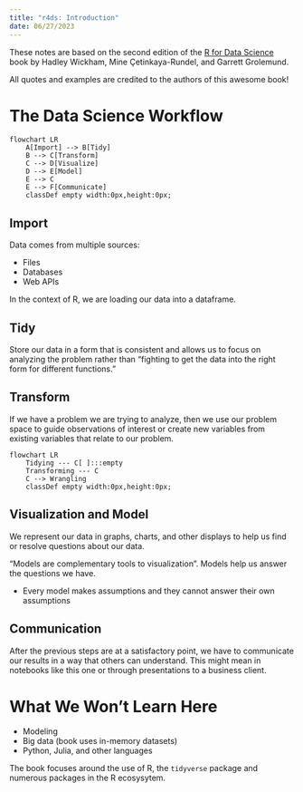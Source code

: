```yaml
---
title: "r4ds: Introduction"
date: 06/27/2023
---
```


::: {.callout-note}
These notes are based on the second edition of the [R for Data Science](https://r4ds.hadley.nz/intro.html) book by Hadley Wickham, Mine Çetinkaya-Rundel, and Garrett Grolemund. 

All quotes and examples are credited to the authors of this awesome book!
:::

# The Data Science Workflow

```mermaid
flowchart LR
    A[Import] --> B[Tidy]
    B --> C[Transform]
    C --> D[Visualize]
    D --> E[Model]
    E --> C
    E --> F[Communicate]
    classDef empty width:0px,height:0px;
```

## Import

Data comes from multiple sources:

-   Files
-   Databases
-   Web APIs

In the context of R, we are loading our data into a dataframe.

## Tidy

Store our data in a form that is consistent and allows us to focus on analyzing the problem rather than "fighting to get the data into the right form for different functions."

## Transform

If we have a problem we are trying to analyze, then we use our problem space to guide observations of interest or create new variables from existing variables that relate to our problem. 

```mermaid
flowchart LR
    Tidying --- C[ ]:::empty
    Transforming --- C
    C --> Wrangling
    classDef empty width:0px,height:0px;
```

## Visualization and Model

We represent our data in graphs, charts, and other displays to help us find or resolve questions about our data.

"Models are complementary tools to visualization". Models help us answer the questions we have.

-   Every model makes assumptions and they cannot answer their own assumptions

## Communication

After the previous steps are at a satisfactory point, we have to communicate our results in a way that others can understand. This might mean in notebooks like this one or through presentations to a business client.

# What We Won't Learn Here

-   Modeling
-   Big data (book uses in-memory datasets)
-   Python, Julia, and other languages

The book focuses around the use of R, the `tidyverse` package and numerous packages in the R ecosysytem.